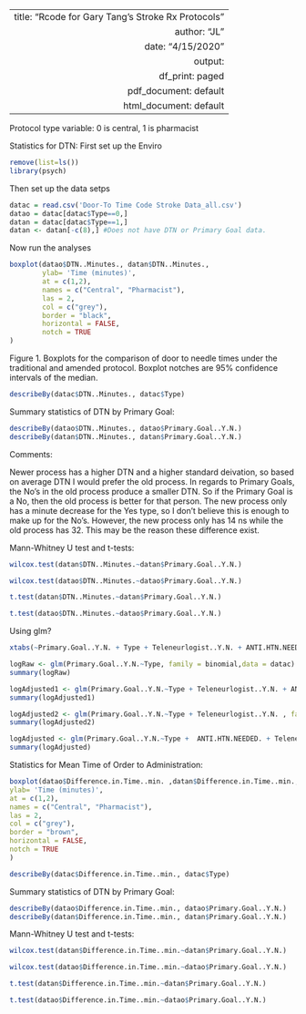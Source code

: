 

---
  title: "Rcode for Gary Tang's Stroke Rx Protocols"
author: "JL"
date: "4/15/2020"
output:
    df_print: paged
  pdf_document: default
  html_document: default
---
  
  Protocol type variable: 0 is central, 1 is pharmacist

Statistics for DTN:
  First set up the Enviro
```{r SetupEnvior}
remove(list=ls())
library(psych)
```

  Then set up the data setps
```{r BringInDataDataStep}
datac = read.csv('Door-To Time Code Stroke Data_all.csv')
datao = datac[datac$Type==0,]  
datan = datac[datac$Type==1,]  
datan <- datan[-c(8),] #Does not have DTN or Primary Goal data.
```

Now run the analyses
```{r BringInDataDataStep}
boxplot(datao$DTN..Minutes., datan$DTN..Minutes.,
        ylab= 'Time (minutes)',
        at = c(1,2),
        names = c("Central", "Pharmacist"),
        las = 2,
        col = c("grey"),
        border = "black",
        horizontal = FALSE,
        notch = TRUE
)
```

Figure 1. Boxplots for the comparison of door to needle times under the traditional and amended protocol. Boxplot notches are 95% confidence intervals of the median.
 
```{r}
describeBy(datac$DTN..Minutes., datac$Type)
``` 




Summary statistics of DTN by Primary Goal:

```{r}
describeBy(datao$DTN..Minutes., datao$Primary.Goal..Y.N.)
describeBy(datan$DTN..Minutes., datan$Primary.Goal..Y.N.)

```

Comments:
  
  Newer process has a higher DTN and a higher standard deivation, so based on average DTN I would prefer the old process. In regards to Primary Goals, the No's in the old process produce a smaller DTN. So if the Primary Goal is a No, then the old process is better for that person. The new process only has a minute decrease for the Yes type, so I don't believe this is enough to make up for the No's. However, the new process only has 14 ns while the old process has 32. This may be the reason these difference exist. 

Mann-Whitney U test and t-tests: 
```{r}
wilcox.test(datan$DTN..Minutes.~datan$Primary.Goal..Y.N.)

wilcox.test(datao$DTN..Minutes.~datao$Primary.Goal..Y.N.)

t.test(datan$DTN..Minutes.~datan$Primary.Goal..Y.N.)

t.test(datao$DTN..Minutes.~datao$Primary.Goal..Y.N.)
```

Using glm?
```{r}

xtabs(~Primary.Goal..Y.N. + Type + Teleneurlogist..Y.N. + ANTI.HTN.NEEDED. , data = datac)

logRaw <- glm(Primary.Goal..Y.N.~Type, family = binomial,data = datac) #Type is the protocol (pharmacist or central) 
summary(logRaw)

logAdjusted1 <- glm(Primary.Goal..Y.N.~Type + Teleneurlogist..Y.N. + ANTI.HTN.NEEDED., family = binomial,data = datac) #Type is the protocol (pharmacist or central) 
summary(logAdjusted1)

logAdjusted2 <- glm(Primary.Goal..Y.N.~Type + Teleneurlogist..Y.N. , family = binomial,data = datac) #Type is the protocol (pharmacist or central) 
summary(logAdjusted2)

logAdjusted <- glm(Primary.Goal..Y.N.~Type +  ANTI.HTN.NEEDED. + Teleneurlogist..Y.N., family = binomial,data = datac) #Type is the protocol (pharmacist or central) 
summary(logAdjusted)

```



Statistics for Mean Time of Order to Administration: 

```{r}
boxplot(datao$Difference.in.Time..min. ,datan$Difference.in.Time..min.,
ylab= 'Time (minutes)',
at = c(1,2),
names = c("Central", "Pharmacist"),
las = 2,
col = c("grey"),
border = "brown",
horizontal = FALSE,
notch = TRUE
)

describeBy(datac$Difference.in.Time..min., datac$Type)
``` 

Summary statistics of DTN by Primary Goal:
```{r}
describeBy(datao$Difference.in.Time..min., datao$Primary.Goal..Y.N.)
describeBy(datan$Difference.in.Time..min., datan$Primary.Goal..Y.N.)

```

Mann-Whitney U test and t-tests: 
```{r}
wilcox.test(datan$Difference.in.Time..min.~datan$Primary.Goal..Y.N.)

wilcox.test(datao$Difference.in.Time..min.~datao$Primary.Goal..Y.N.)

t.test(datan$Difference.in.Time..min.~datan$Primary.Goal..Y.N.)

t.test(datao$Difference.in.Time..min.~datao$Primary.Goal..Y.N.)
```

